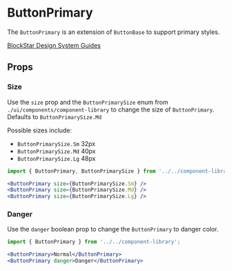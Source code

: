 

# ButtonPrimary

The `ButtonPrimary` is an extension of `ButtonBase` to support primary styles.

[BlockStar Design System Guides](https://www.notion.so/BlockStar-Design-System-Guides-Design-f86ecc914d6b4eb6873a122b83c12940)

<Canvas>
  <Story id="components-componentlibrary-buttonprimary--default-story" />
</Canvas>

## Props

<ArgsTable of={ButtonPrimary} />

### Size

Use the `size` prop and the `ButtonPrimarySize` enum from `./ui/components/component-library` to change the size of `ButtonPrimary`. Defaults to `ButtonPrimarySize.Md`

Possible sizes include:

- `ButtonPrimarySize.Sm` 32px
- `ButtonPrimarySize.Md` 40px
- `ButtonPrimarySize.Lg` 48px

<Canvas>
  <Story id="components-componentlibrary-buttonprimary--size-story" />
</Canvas>

```jsx
import { ButtonPrimary, ButtonPrimarySize } from '../../component-library';

<ButtonPrimary size={ButtonPrimarySize.Sm} />
<ButtonPrimary size={ButtonPrimarySize.Md} />
<ButtonPrimary size={ButtonPrimarySize.Lg} />
```

### Danger

Use the `danger` boolean prop to change the `ButtonPrimary` to danger color.

<Canvas>
  <Story id="components-componentlibrary-buttonprimary--danger" />
</Canvas>

```jsx
import { ButtonPrimary } from '../../component-library';

<ButtonPrimary>Normal</ButtonPrimary>
<ButtonPrimary danger>Danger</ButtonPrimary>
```
